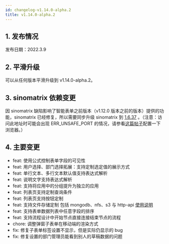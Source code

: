 ```yaml
---
id: changelog-v1.14.0-alpha.2
title: v1.14.0-alpha.2
---
```



## 1. 发布情况

发布日期：2022.3.9

<BundleList
  version="1.14.0-alpha.2"
  frontend="1.14.0-alpha.2"
  backend="1.14.0-alpha.2"
  font="1.13.0"
/>

## 2. 平滑升级

可以从任何版本平滑升级到 v1.14.0-alpha.2。

## 3. sinomatrix 依赖变更

因 sinomatrix 缺陷影响了智能表单之前版本（v1.12.0 版本之前的版本）提供的功能，sinomatrix 已经修复，所以需要同步升级 sinomatrix 到 [1.6.37](http://47.93.34.153:10080/sino-matrix/sino-matrix/blob/master/CHANGELOG.md) 。（注意：访问此地址时可能会出现 ERR_UNSAFE_PORT 的情况，请参看[这篇帖子](https://blog.csdn.net/kjcxmx/article/details/118122483)配置一下浏览器。）

## 4. 主要变更

- feat: 使用公式控制表单字段的可见性
- feat: 用户选择、部门选择拓展：支持定制选定值的展示方式
- feat: 单行文本、多行文本默认值支持表达式解析
- feat: 说明文字支持表达式解析
- feat: 支持将应用中的分组提升为独立的应用
- feat: 列表页支持定制查询条件
- feat: 列表页支持按钮定制
- feat: 支持文件存储定制 包括 mongodb、nfs、s3 与 http-api [使用说明](../config-file-store)
- feat: 支持表单数据列表中任意字段的排序
- feat: 支持流程设计中开始节点直接连接结束节点的流程
- chore: 调整弹窗子表单在移动端的渲染方式
- fix: 修复子表单标签设置不显示，但是实际仍显示的 bug
- fix: 修复设置的部门管理员能看到别人的草稿数据的问题
